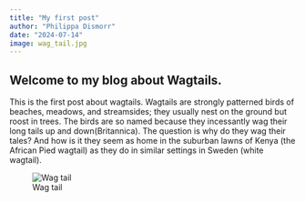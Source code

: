 ```yaml
---
title: "My first post"
author: "Philippa Dismorr"
date: "2024-07-14"
image: wag_tail.jpg
---
```

## Welcome to my blog about Wagtails.

This is the first post about wagtails. Wagtails are strongly patterned birds of beaches, meadows, and streamsides; they usually nest on the ground but roost in trees. The birds are so named because they incessantly wag their long tails up and down(Britannica). The question is why do they wag their tales? And how is it they seem as home in the suburban lawns of Kenya (the African Pied wagtail) as they do in similar settings in Sweden (white wagtail). 

![Wag tail](wag_tail.jpg)
